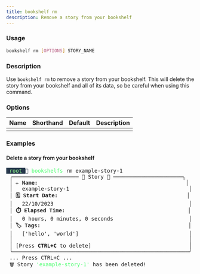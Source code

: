 ```yaml
---
title: bookshelf rm
description: Remove a story from your bookshelf
---
```


### Usage
```bash
bookshelf rm [OPTIONS] STORY_NAME
```
### Description

Use `bookshelf rm` to remove a story from your bookshelf. This will delete the story from your bookshelf and all of its data, so be careful when using this command.
### Options

| Name              | Shorthand | Default | Description                                                                                                         |
|-------            | --------- | ------- | -----------                                                                                                         |
|   |   |  |  |

### Examples

#### Delete a story from your bookshelf

<pre><span style="background-color:#26384B"><font color="#93FF91"> root </font></span><font color="#26384B"></font> <font color="#49FF6D">bookshelfs</font> rm example-story-1
 ╭───────────────────── 📖 Story 📖 ──────────────────────╮
 │ <b>✏️ Name:</b>                                               │
 │   example-story-1                                      │
 │ <b>🗓️ Start Date:</b>                                         │
 │   22/10/2023                                           │
 │ <b>⏱️ Elapsed Time:</b>                                       │
 │   0 hours, 0 minutes, 0 seconds                        │
 │ <b>🏷️ Tags:</b>                                               │
 │   [&apos;hello&apos;, &apos;world&apos;]                                   │
 │                                                        │
 │ [Press <b>CTRL+C</b> to delete]                               │
 ╰────────────────────────────────────────────────────────╯
 ... Press CTRL+C ...
 🗑️ Story <font color="#49FF6D">&apos;example-story-1&apos;</font> has been deleted! </pre>